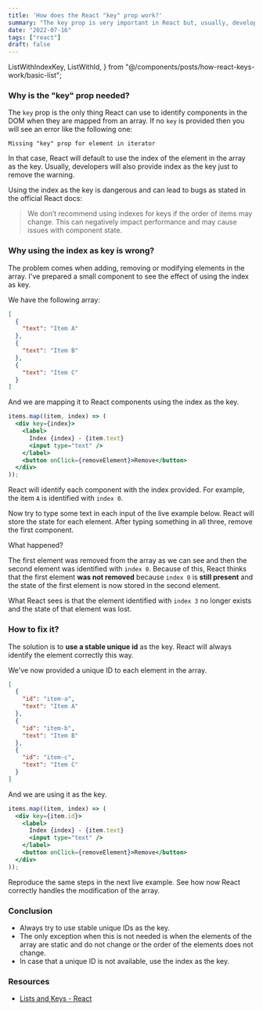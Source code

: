```yaml
---
title: 'How does the React "key" prop work?'
summary: "The key prop is very important in React but, usually, developers just default to use the index as the key to remove the warnings. Learn here why that is dangerous and how to correctly provide a good key."
date: "2022-07-16"
tags: ["react"]
draft: false
---
```


  ListWithIndexKey,
  ListWithId,
} from "@/components/posts/how-react-keys-work/basic-list";

<TOCInline toc={props.toc} asDisclosure />

### Why is the "key" prop needed?

The `key` prop is the only thing React can use to identify components in the DOM when they are
mapped from an array. If no `key` is provided then you will see an error like the following one:

```
Missing "key" prop for element in iterator
```

In that case, React will default to use the index of the element in the array as the key. Usually,
developers will also provide index as the key just to remove the warning.

Using the index as the key is dangerous and can lead to bugs as stated in the official React docs:

> We don’t recommend using indexes for keys if the order of items may change. This can negatively impact
> performance and may cause issues with component state.

### Why using the index as key is wrong?

The problem comes when adding, removing or modifying elements in the array. I've prepared a small component
to see the effect of using the index as key.

We have the following array:

```json showLineNumbers
[
  {
    "text": "Item A"
  },
  {
    "text": "Item B"
  },
  {
    "text": "Item C"
  }
]
```

And we are mapping it to React components using the index as the key.

```jsx showLineNumbers
items.map((item, index) => (
  <div key={index}>
    <label>
      Index {index} - {item.text}
      <input type="text" />
    </label>
    <button onClick={removeElement}>Remove</button>
  </div>
));
```

React will identify each component with the index provided. For example, the item `A` is
identified with `index 0`.

Now try to type some text in each input of the live example below. React will store the state for each element.
After typing something in all three, remove the first component.

<ListWithIndexKey />

What happened?

The first element was removed from the array as we can see and then the second element was identified with `index 0`.
Because of this, React thinks that the first element **was not removed** because `index 0` is **still present** and the
state of the first element is now stored in the second element.

What React sees is that the element identified with `index 3` no longer exists and the state of that element was
lost.

### How to fix it?

The solution is to **use a stable unique id** as the key. React will always identify the element correctly
this way.

We've now provided a unique ID to each element in the array.

```json showLineNumbers
[
  {
    "id": "item-a",
    "text": "Item A"
  },
  {
    "id": "item-b",
    "text": "Item B"
  },
  {
    "id": "item-c",
    "text": "Item C"
  }
]
```

And we are using it as the key.

```jsx showLineNumbers
items.map((item, index) => (
  <div key={item.id}>
    <label>
      Index {index} - {item.text}
      <input type="text" />
    </label>
    <button onClick={removeElement}>Remove</button>
  </div>
));
```

Reproduce the same steps in the next live example. See how now React correctly handles the modification of the array.

<ListWithId />

### Conclusion

- Always try to use stable unique IDs as the key.
- The only exception when this is not needed is when the elements
  of the array are static and do not change or the order of the elements does not change.
- In case that a unique ID is not available, use the index as the key.

### Resources

- [Lists and Keys - React](https://reactjs.org/docs/lists-and-keys.html)
